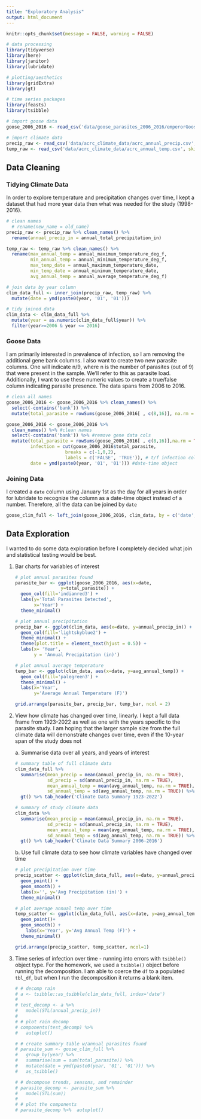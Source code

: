 ```yaml
---
title: "Exploratory Analysis"
output: html_document
---
```


```r
knitr::opts_chunk$set(message = FALSE, warning = FALSE)
```

```r
# data processing
library(tidyverse)
library(here)
library(janitor)
library(lubridate)

# plotting/aesthetics
library(gridExtra)
library(gt)

# time series packages
library(feasts)
library(tsibble)
```

```r
# import goose data
goose_2006_2016 <- read_csv('data/goose_parasites_2006_2016/emperorGoose_bloodParasites_YKD_buchheit_2006_2016.csv')

# import climate data
precip_raw <- read_csv('data/acrc_climate_data/acrc_annual_precip.csv', skip = 5)
temp_raw <- read_csv('data/acrc_climate_data/acrc_annual_temp.csv', skip = 5)
```

## Data Cleaning

### Tidying Climate Data

In order to explore temperature and precipitation changes over time, I kept a dataset that had more year data then what was needed for the study (1998-2016).

```r
# clean names
  # rename(new_name = old_name)
precip_raw <- precip_raw %>% clean_names() %>% 
  rename(annual_precip_in = annual_total_precipitation_in)

temp_raw <- temp_raw %>% clean_names() %>% 
  rename(max_annual_temp = annual_maximum_temperature_deg_f,
         min_annual_temp = annual_minimum_temperature_deg_f,
         max_temp_date = annual_maximum_temperature_date,
         min_temp_date = annual_minimum_temperature_date,
         avg_annual_temp = annual_average_temperature_deg_f)

# join data by year column
clim_data_full <- inner_join(precip_raw, temp_raw) %>% 
  mutate(date = ymd(paste0(year, '01', '01')))

# tidy joined data
clim_data <- clim_data_full %>% 
  mutate(year = as.numeric(clim_data_full$year)) %>% 
  filter(year>=2006 & year <= 2016)
```

### Goose Data

I am primarily interested in prevalence of infection, so I am removing the additional gene bank columns. I also want to create two new parasite columns. One will indicate n/9, where n is the number of parasites (out of 9) that were present in the sample. We'll refer to this as parasite load. Additionally, I want to use these numeric values to create a true/false column indicating parasite presence. The data spans from 2006 to 2016.

```r
# clean all names
goose_2006_2016 <- goose_2006_2016 %>% clean_names() %>% 
  select(-contains('bank')) %>% 
  mutate(total_parasite = rowSums(goose_2006_2016[ , c(8,16)], na.rm = TRUE))
```

```r
goose_2006_2016 <- goose_2006_2016 %>% 
  clean_names() %>% #clean names
  select(-contains('bank')) %>% #remove gene data cols
  mutate(total_parasite = rowSums(goose_2006_2016[ , c(8,16)],na.rm = TRUE),
         infection = cut(goose_2006_2016$total_parasite,
                      breaks = c(-1,0,2),
                      labels = c('FALSE', 'TRUE')), # t/f infection column
         date = ymd(paste0(year, '01', '01'))) #date-time object

```

### Joining Data

I created a `date` column using January 1st as the day for all years in order for lubridate to recognize the column as a date-time object instead of a number. Therefore, all the data can be joined by `date`

```r
goose_clim_full <- left_join(goose_2006_2016, clim_data, by = c('date', 'year'))
```

## Data Exploration

I wanted to do some data exploration before I completely decided what join and statistical testing would be best.

1.  Bar charts for variables of interest

    ```r
    # plot annual parasites found
    parasite_bar <- ggplot(goose_2006_2016, aes(x=date,
                     y=total_parasite)) +
      geom_col(fill='indianred3') +
      labs(y='Total Parasites Detected',
           x='Year') +
      theme_minimal()

    # plot annual precipitation
    precip_bar <- ggplot(clim_data, aes(x=date, y=annual_precip_in)) +
      geom_col(fill='lightskyblue2') +
      theme_minimal() +
      theme(plot.title = element_text(hjust = 0.5)) +
      labs(x= 'Year',
           y = 'Annual Precipitation (in)')

    # plot annual average temperature
    temp_bar <- ggplot(clim_data, aes(x=date, y=avg_annual_temp)) +
      geom_col(fill='palegreen3') +
      theme_minimal() +
      labs(x='Year',
           y='Average Annual Temperature (F)')

    grid.arrange(parasite_bar, precip_bar, temp_bar, ncol = 2)
    ```

2.  View how climate has changed over time, linearly. I kept a full data frame from 1923-2022 as well as one with the years specific to the parasite study. I am hoping that the larger sample size from the full climate data will demonstrate changes over time, even if the 10-year span of the study does not

    a\. Summarise data over all years, and years of interest

    ```r
    # summary table of full climate data
    clim_data_full %>% 
      summarise(mean_precip = mean(annual_precip_in, na.rm = TRUE),
                sd_precip = sd(annual_precip_in, na.rm = TRUE),
                mean_annual_temp = mean(avg_annual_temp, na.rm = TRUE),
                sd_annual_temp = sd(avg_annual_temp, na.rm = TRUE)) %>% 
      gt() %>% tab_header('Climate Data Summary 1923-2022')

    # summary of study climate data
    clim_data %>% 
      summarise(mean_precip = mean(annual_precip_in, na.rm = TRUE),
                sd_precip = sd(annual_precip_in, na.rm = TRUE),
                mean_annual_temp = mean(avg_annual_temp, na.rm = TRUE),
                sd_annual_temp = sd(avg_annual_temp, na.rm = TRUE)) %>% 
      gt() %>% tab_header('Climate Data Summary 2006-2016')

    ```

    b\. Use full climate data to see how climate variables have changed over time

    ```r
    # plot precipitation over time
    precip_scatter <- ggplot(clim_data_full, aes(x=date, y=annual_precip_in)) +
      geom_point() +
      geom_smooth() +
      labs(x='', y='Avg Precipitation (in)') +
      theme_minimal()

    # plot average annual temp over time
    temp_scatter <- ggplot(clim_data_full, aes(x=date, y=avg_annual_temp)) +
      geom_point()+
      geom_smooth() +
        labs(x='Year', y='Avg Annual Temp (F)') +
      theme_minimal()

    grid.arrange(precip_scatter, temp_scatter, ncol=1)
    ```

3.  Time series of infection over time - running into errors with `tsibble()` object type. For the homework, we used a `tsibble()` object before running the decomposition. I am able to coerce the `df` to a populated `tbl_df`, but when I run the decomposition it returns a blank item.

    ```r
    # # decomp rain
    # a <- tsibble::as_tsibble(clim_data_full, index='date')
    # 
    # test_decomp <- a %>% 
    #   model(STL(annual_precip_in))
    # 
    # # plot rain decomp
    # components(test_decomp) %>% 
    #   autoplot()

    ```

    ```r
    # # create summary table w/annual parasites found
    # parasite_sum <- goose_clim_full %>% 
    #   group_by(year) %>% 
    #   summarise(sum = sum(total_parasite)) %>% 
    #   mutate(date = ymd(paste0(year, '01', '01'))) %>% 
    #   as_tsibble()

    # # decompose trends, seasons, and remainder
    # parasite_decomp <- parasite_sum %>% 
    #   model(STL(sum))
    # 
    # # plot the components
    # parasite_decomp %>%  autoplot()
    ```
